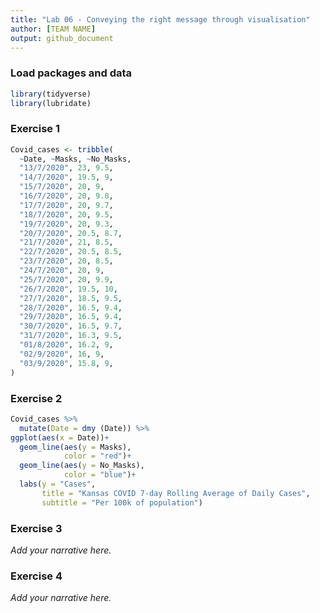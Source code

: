 ```yaml
---
title: "Lab 06 - Conveying the right message through visualisation"
author: [TEAM NAME]
output: github_document
---
```


### Load packages and data

```r
library(tidyverse) 
library(lubridate)
```


### Exercise 1

```r
Covid_cases <- tribble(
  ~Date, ~Masks, ~No_Masks,
  "13/7/2020", 23, 9.5,
  "14/7/2020", 19.5, 9,
  "15/7/2020", 20, 9,
  "16/7/2020", 20, 9.8,
  "17/7/2020", 20, 9.7,
  "18/7/2020", 20, 9.5,
  "19/7/2020", 20, 9.3,
  "20/7/2020", 20.5, 8.7,
  "21/7/2020", 21, 8.5,
  "22/7/2020", 20.5, 8.5,
  "23/7/2020", 20, 8.5,
  "24/7/2020", 20, 9,
  "25/7/2020", 20, 9.9,
  "26/7/2020", 19.5, 10,
  "27/7/2020", 18.5, 9.5,
  "28/7/2020", 16.5, 9.4,
  "29/7/2020", 16.5, 9.4,
  "30/7/2020", 16.5, 9.7,
  "31/7/2020", 16.3, 9.5,
  "01/8/2020", 16.2, 9,
  "02/9/2020", 16, 9,
  "03/9/2020", 15.8, 9,
)
```


### Exercise 2

```r
Covid_cases %>%
  mutate(Date = dmy (Date)) %>%
ggplot(aes(x = Date))+
  geom_line(aes(y = Masks),
            color = "red")+
  geom_line(aes(y = No_Masks),
            color = "blue")+
  labs(y = "Cases",
       title = "Kansas COVID 7-day Rolling Average of Daily Cases",
       subtitle = "Per 100k of population")
```


### Exercise 3

*Add your narrative here.*


### Exercise 4

*Add your narrative here.*
